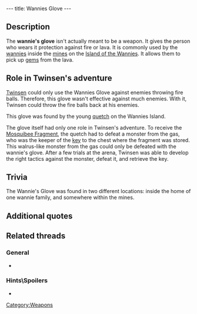 ---
title: Wannies Glove
---

{{Weapon|
Name=Wannie's glove|
Image=Glove.gif|
Enemy=Fire balls|
Rate=Fast|
Damage=None|
Range=Melee}}

{{Quote|
Quote=With this Wannie's glove, you can now touch the fire. This will allow you to throw back the fireballs that the monsters from the gas hurl at you.|
Character=Official description}}

==Description==
The '''wannie's glove''' isn't actually meant to be a weapon. It gives the person who wears it protection against fire or lava. It is commonly used by the [[wannies]] inside the [[mines]] on the [[Island of the Wannies]]. It allows them to pick up [[gems]] from the lava.

==Role in Twinsen's adventure==
[[Twinsen]] could only use the Wannies Glove against enemies throwing fire balls. Therefore, this glove wasn't effective against much enemies. With it, Twinsen could throw the fire balls back at his enemies.

This glove was found by the young [[quetch]] on the Wannies Island.

The glove itself had only one role in Twinsen's adventure. To receive the [[Mosquibee Fragment]], the quetch had to defeat a monster from the gas, who was the keeper of the [[key]] to the chest where the fragment was stored. This walrus-like monster from the gas could only be defeated with the wannie's glove. After a few trials at the arena, Twinsen was able to develop the right tactics against the monster, defeat it, and retrieve the key.

== Trivia ==
The Wannie's Glove was found in two different locations: inside the home of one wannie family, and somewhere within the mines.

==Additional quotes==
{{Quote|
Quote=You just found a Wannie's Glove. Use it to repel the fireballs your enemies throw at you.|
Character=When Twinsen found the glove}}
{{Quote|
Quote=Hmmf! Lost my glove somewhere in the mine. Now I can't reach into the lava to grab up the gems.|
Character=A miner}}
{{Quote|
Quote=I'm in a bind, I've lost my glove somewhere in the mine. With it, I can catch the pieces of lava and the balls of fire, I can even pitch them back. Everybody has one, to extract gems.|
Character=A miner}}

==Related threads==
===General===
* {{thread|id=6481|title=Wannie Glove...}}

===Hints\Spoilers===
* {{thread|id=9292|title=Wannie's glove}}

[[Category:Weapons]]